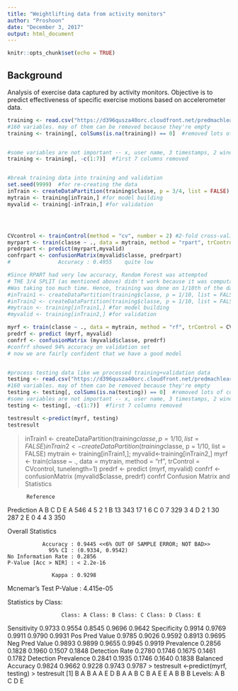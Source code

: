 ```yaml
---
title: "Weightlifting data from activity monitors"
author: "Proshoon"
date: "December 3, 2017"
output: html_document
---
```


```r
knitr::opts_chunk$set(echo = TRUE)
```

## Background

Analysis of exercise data captured by activity monitors.
Objective is to predict effectiveness of specific exercise motions based on accelerometer data.
```r
training <- read.csv("https://d396qusza40orc.cloudfront.net/predmachlearn/pml-training.csv", na.strings = c("NA", "#DIV/0!", ""))
#160 variables. may of them can be removed because they're empty
training <- training[, colSums(is.na(training)) == 0]  #removed lots of columns ; 160->60


#some variables are not important -- x, user name, 3 timestamps, 2 windows; remove them; basically first 7 columns
training <- training[, -c(1:7)]  #first 7 columns removed


#break training data into training and validation
set.seed(9999)  #for re-creating the data
inTrain <- createDataPartition(training$classe, p = 3/4, list = FALSE)
mytrain <- training[inTrain,] #for model building
myvalid <- training[-inTrain,] #for validation




CVcontrol <- trainControl(method = "cv", number = 2) #2-fold cross-validation, 10 was proved too computationally heavy for RF
myrpart <- train(classe ~ ., data = mytrain, method = "rpart", trControl = CVcontrol) #rpart applied
predrpart <- predict(myrpart,myvalid)
confrpart <- confusionMatrix(myvalid$classe, predrpart)
#               Accuracy : 0.4955    quite low   

#Since RPART had very low accuracy, Random Forest was attempted
# THE 3/4 SPLIT (as mentioned above) didn't work because it was computationally very heavy. 
#Was taking too much time. Hence, training was done on 1/10th of the data
#inTrain1 <- createDataPartition(training$classe, p = 1/10, list = FALSE)
#inTrain2 <- createDataPartition(training$classe, p = 1/10, list = FALSE)
#mytrain <- training[inTrain1,] #for model building
#myvalid <- training[inTrain2,] #for validation

myrf <- train(classe ~ ., data = mytrain, method = "rf", trControl = CVcontrol) #rf applied
predrf <- predict (myrf, myvalid)
confrf <- confusionMatrix (myvalid$classe, predrf)
#confrf showed 94% accuracy on validation set
# now we are fairly confident that we have a good model


#process testing data like we processed training+validation data
testing <- read.csv("https://d396qusza40orc.cloudfront.net/predmachlearn/pml-testing.csv", na.strings = c("NA", "#DIV/0!", ""))
#160 variables. may of them can be removed because they're empty
testing <- testing[, colSums(is.na(testing)) == 0]  #removed lots of columns ; 160->60
#some variables are not important -- x, user name, 3 timestamps, 2 windows; remove them; basically first 7 columns
testing <- testing[, -c(1:7)]  #first 7 columns removed

testresult <-predict(myrf, testing)
testresult

```
> inTrain1 <- createDataPartition(training$classe, p = 1/10, list = FALSE)
> inTrain2 <- createDataPartition(training$classe, p = 1/10, list = FALSE)
> mytrain <- training[inTrain1,]; myvalid<-training[inTrain2,]
> myrf <- train(classe ~ ., data = mytrain, method = "rf", trControl = CVcontrol, tunelength=1)
> predrf <- predict (myrf, myvalid)
> confrf <- confusionMatrix (myvalid$classe, predrf)
> confrf
Confusion Matrix and Statistics

          Reference
Prediction   A   B   C   D   E
         A 546   4   5   2   1
         B  13 343  17   1   6
         C   0   7 329   3   4
         D   2   1  30 287   2
         E   0   4   4   3 350

Overall Statistics
                                          
               Accuracy : 0.9445 <<6% OUT OF SAMPLE ERROR; NOT BAD>>          
                 95% CI : (0.9334, 0.9542)
    No Information Rate : 0.2856          
    P-Value [Acc > NIR] : < 2.2e-16       
                                          
                  Kappa : 0.9298          
 Mcnemar's Test P-Value : 4.415e-05       

Statistics by Class:

                     Class: A Class: B Class: C Class: D Class: E
Sensitivity            0.9733   0.9554   0.8545   0.9696   0.9642
Specificity            0.9914   0.9769   0.9911   0.9790   0.9931
Pos Pred Value         0.9785   0.9026   0.9592   0.8913   0.9695
Neg Pred Value         0.9893   0.9899   0.9655   0.9945   0.9919
Prevalence             0.2856   0.1828   0.1960   0.1507   0.1848
Detection Rate         0.2780   0.1746   0.1675   0.1461   0.1782
Detection Prevalence   0.2841   0.1935   0.1746   0.1640   0.1838
Balanced Accuracy      0.9824   0.9662   0.9228   0.9743   0.9787
> testresult <-predict(myrf, testing)
> testresult
 [1] B A B A A E D B A A B C B A E E A B B B
Levels: A B C D E




```r
```

